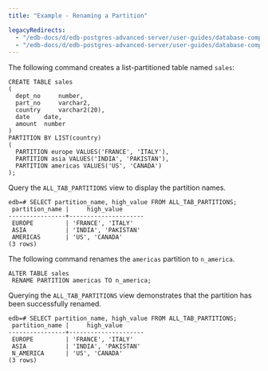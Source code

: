 ```yaml
---
title: "Example - Renaming a Partition"

legacyRedirects:
  - "/edb-docs/d/edb-postgres-advanced-server/user-guides/database-compatibility-table-partitioning-guide/13/example_renaming_a_partition.html"
  - "/edb-docs/d/edb-postgres-advanced-server/user-guides/database-compatibility-table-partitioning-guide/latest/example_renaming_a_partition.html"
---
```


<div id="example_renaming_a_partition" class="registered_link"></div>

The following command creates a list-partitioned table named `sales`:

```text
CREATE TABLE sales
(
  dept_no     number,
  part_no     varchar2,
  country     varchar2(20),
  date    date,
  amount  number
)
PARTITION BY LIST(country)
(
  PARTITION europe VALUES('FRANCE', 'ITALY'),
  PARTITION asia VALUES('INDIA', 'PAKISTAN'),
  PARTITION americas VALUES('US', 'CANADA')
);
```

Query the `ALL_TAB_PARTITIONS` view to display the partition names.

```text
edb=# SELECT partition_name, high_value FROM ALL_TAB_PARTITIONS;
 partition_name |     high_value
----------------+---------------------
 EUROPE         | 'FRANCE', 'ITALY'
 ASIA           | 'INDIA', 'PAKISTAN'
 AMERICAS       | 'US', 'CANADA'
(3 rows)
```

The following command renames the `americas` partition to `n_america`.

```text
ALTER TABLE sales
 RENAME PARTITION americas TO n_america;
```

Querying the `ALL_TAB_PARTITIONS` view demonstrates that the partition has been successfully renamed.

```text
edb=# SELECT partition_name, high_value FROM ALL_TAB_PARTITIONS;
 partition_name |     high_value
----------------+---------------------
 EUROPE         | 'FRANCE', 'ITALY'
 ASIA           | 'INDIA', 'PAKISTAN'
 N_AMERICA      | 'US', 'CANADA'
(3 rows)
```
